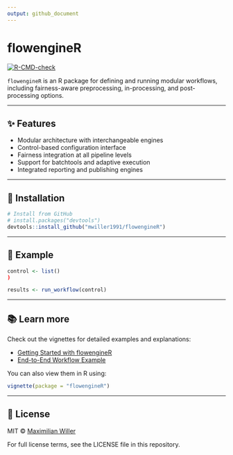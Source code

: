 ```yaml
---
output: github_document
---
```


# flowengineR

[![R-CMD-check](https://github.com/mwiller1991/flowengineR/actions/workflows/R-CMD-check.yaml/badge.svg)](https://github.com/mwiller1991/flowengineR/actions/workflows/R-CMD-check.yaml)

`flowengineR` is an R package for defining and running modular workflows, including fairness-aware preprocessing, in-processing, and post-processing options.

---

## ✨ Features

- Modular architecture with interchangeable engines
- Control-based configuration interface
- Fairness integration at all pipeline levels
- Support for batchtools and adaptive execution
- Integrated reporting and publishing engines

---

## 🚀 Installation

```r
# Install from GitHub
# install.packages("devtools")
devtools::install_github("mwiller1991/flowengineR")
```

---

## 🧪 Example

```r
control <- list()
)

results <- run_workflow(control)
```

---

## 📚 Learn more

Check out the vignettes for detailed examples and explanations:

- [Getting Started with flowengineR](vignettes/getting-started.html)
- [End-to-End Workflow Example](vignettes/end-to-end-example.html)

You can also view them in R using:

```r
vignette(package = "flowengineR")
```

---

## 📄 License

MIT © [Maximilian Willer](mailto:willer.maximilian@googlemail.com)

For full license terms, see the LICENSE file in this repository.
